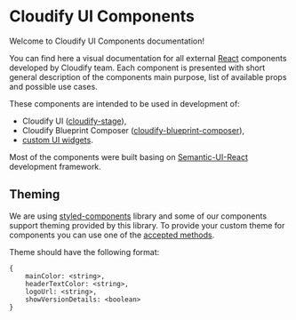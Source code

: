 <Meta title="Home" />

# Cloudify UI Components

Welcome to Cloudify UI Components documentation!

You can find here a visual documentation for all external [React](https://reactjs.org/) components developed by Cloudify team. Each component is presented with short general description of the components main purpose, list of available props and possible use cases.

These components are intended to be used in development of:
 - Cloudify UI ([cloudify-stage](https://github.com/cloudify-cosmo/cloudify-stage)),
 - Cloudify Blueprint Composer ([cloudify-blueprint-composer](https://github.com/cloudify-cosmo/cloudify-blueprint-composer)),
 - [custom UI widgets](http://docs.cloudify.co/latest/developer/writing_widgets/).

Most of the components were built basing on [Semantic-UI-React](http://react.semantic-ui.com/) development framework.

## Theming

We are using [styled-components](https://styled-components.com) library and some of our components support theming
 provided by this library. To provide your custom theme for components you can use one of the
 [accepted methods](https://styled-components.com/docs/advanced#theming).

Theme should have the following format:
```
{
    mainColor: <string>,
    headerTextColor: <string>,
    logoUrl: <string>,
    showVersionDetails: <boolean>
}
```
